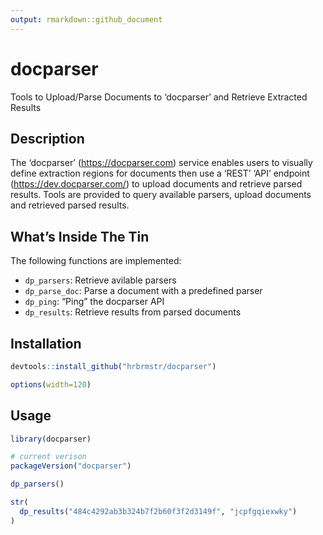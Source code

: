 ```yaml
---
output: rmarkdown::github_document
---
```


# docparser

Tools to Upload/Parse Documents to 'docparser' and Retrieve Extracted Results

## Description

The 'docparser' (<https://docparser.com>) service enables users to visually define extraction regions for documents then use a 'REST' 'API' endpoint (<https://dev.docparser.com/>) to upload documents and retrieve parsed results. Tools are provided to query available parsers, upload documents and retrieved parsed results.

## What's Inside The Tin

The following functions are implemented:

- `dp_parsers`:	Retrieve avilable parsers
- `dp_parse_doc`:	Parse a document with a predefined parser
- `dp_ping`:	"Ping" the docparser API
- `dp_results`:	Retrieve results from parsed documents

## Installation

```r
devtools::install_github("hrbrmstr/docparser")
```

```r
options(width=120)
```

## Usage

```r
library(docparser)

# current verison
packageVersion("docparser")

```

```r
dp_parsers()
```

```r
str(
  dp_results("484c4292ab3b324b7f2b60f3f2d3149f", "jcpfgqiexwky")
)
```